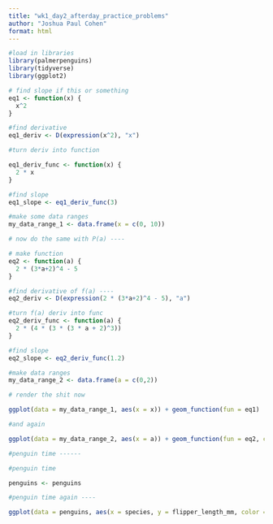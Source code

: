 ```yaml
---
title: "wk1_day2_afterday_practice_problems"
author: "Joshua Paul Cohen"
format: html
---
```


```r
#load in libraries
library(palmerpenguins)
library(tidyverse)
library(ggplot2)
```


```r

# find slope if this or something
eq1 <- function(x) {
  x^2
}

#find derivative
eq1_deriv <- D(expression(x^2), "x")

#turn deriv into function

eq1_deriv_func <- function(x) {
  2 * x
}

#find slope
eq1_slope <- eq1_deriv_func(3)

#make some data ranges
my_data_range_1 <- data.frame(x = c(0, 10))
```


```r
# now do the same with P(a) ----

# make function
eq2 <- function(a) {
  2 * (3*a+2)^4 - 5
}

#find derivative of f(a) ----
eq2_deriv <- D(expression(2 * (3*a+2)^4 - 5), "a")

#turn f(a) deriv into func
eq2_deriv_func <- function(a) {
  2 * (4 * (3 * (3 * a + 2)^3))
}

#find slope
eq2_slope <- eq2_deriv_func(1.2)

#make data ranges
my_data_range_2 <- data.frame(a = c(0,2))

```


```r
# render the shit now

ggplot(data = my_data_range_1, aes(x = x)) + geom_function(fun = eq1)
```

```r
#and again

ggplot(data = my_data_range_2, aes(x = a)) + geom_function(fun = eq2, color = "blue")

```


```r

#penguin time ------

#penguin time

penguins <- penguins

```

```r

#penguin time again ----

ggplot(data = penguins, aes(x = species, y = flipper_length_mm, color = species)) + geom_point() + geom_jitter() + labs(x = "Species", y = "Flipper Length (mm)", title = "Flipper Length in Penguins by Species")

```

